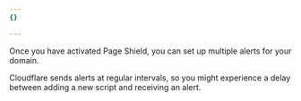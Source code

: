 ```yaml
---
{}

---
```


Once you have activated Page Shield, you can set up multiple alerts for your domain.

Cloudflare sends alerts at regular intervals, so you might experience a delay between adding a new script and receiving an alert.
